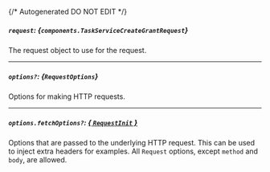 {/* Autogenerated DO NOT EDIT  */}

##### `request`: *{`components.TaskServiceCreateGrantRequest`}*
The request object to use for the request.
<Collapsible openLabel={Labels.showProperties} closeLabel={Labels.hideProperties}>
    <TaskServiceCreateGrantRequest/>
</Collapsible>

---
##### `options?`: *{`RequestOptions`}*
Options for making HTTP requests.

---
##### `options.fetchOptions?`: [*{ `RequestInit` }*](https://developer.mozilla.org/en-US/docs/Web/API/Request/Request#options)
Options that are passed to the underlying HTTP request. This can be used to inject extra headers for examples. All `Request` options, except `method` and `body`, are allowed.


